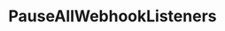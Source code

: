 ---
title: PauseAllWebhookListeners
openapi: ../indexer.json post /rpc/Indexer/PauseAllWebhookListeners
---